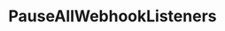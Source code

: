 ---
title: PauseAllWebhookListeners
openapi: ../indexer.json post /rpc/Indexer/PauseAllWebhookListeners
---